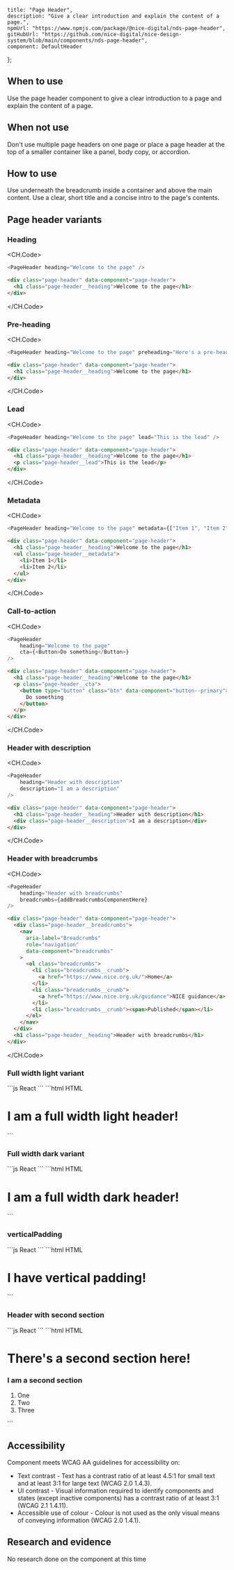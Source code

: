 
	title: "Page Header",
	description: "Give a clear introduction and explain the content of a page.",
	npmUrl: "https://www.npmjs.com/package/@nice-digital/nds-page-header",
	gitHubUrl: "https://github.com/nice-digital/nice-design-system/blob/main/components/nds-page-header",
	component: DefaultHeader
};

## When to use

Use the page header component to give a clear introduction to a page and explain the content of a page.

## When not use

Don't use multiple page headers on one page or place a page header at the top of a smaller container like a panel, body copy, or accordion.

## How to use

Use underneath the breadcrumb inside a container and above the main content. Use a clear, short title and a concise intro to the page's contents.

## Page header variants

### Heading

<Example>
<DefaultHeader />

<CH.Code>
```js React
<PageHeader heading="Welcome to the page" />
```
```html HTML
<div class="page-header" data-component="page-header">
  <h1 class="page-header__heading">Welcome to the page</h1>
</div>
```
</CH.Code>
</Example>

### Pre-heading

<Example>
<PreHeader />

<CH.Code>
```js React
<PageHeader heading="Welcome to the page" preheading="Here's a pre-heading" />
```
```html HTML
<div class="page-header" data-component="page-header">
  <h1 class="page-header__heading">Welcome to the page</h1>
</div>
```
</CH.Code>
</Example>

### Lead

<Example>
<LeadHeader />

<CH.Code>
```js React
<PageHeader heading="Welcome to the page" lead="This is the lead" />
```
```html HTML
<div class="page-header" data-component="page-header">
  <h1 class="page-header__heading">Welcome to the page</h1>
  <p class="page-header__lead">This is the lead</p>
</div>
```
</CH.Code>
</Example>

### Metadata

<Example>
<MetadataHeader />

<CH.Code>
```js React
<PageHeader heading="Welcome to the page" metadata={["Item 1", "Item 2"]} />
```
```html HTML
<div class="page-header" data-component="page-header">
  <h1 class="page-header__heading">Welcome to the page</h1>
  <ul class="page-header__metadata">
    <li>Item 1</li>
    <li>Item 2</li>
  </ul>
</div>
```
</CH.Code>
</Example>

### Call-to-action

<Example>
<CTAHeader />

<CH.Code>
```js React
<PageHeader
	heading="Welcome to the page"
	cta={<Button>Do something</Button>}
/>
```
```html HTML
<div class="page-header" data-component="page-header">
  <h1 class="page-header__heading">Welcome to the page</h1>
  <p class="page-header__cta">
    <button type="button" class="btn" data-component="button--primary">
      Do something
    </button>
  </p>
</div>
```
</CH.Code>
</Example>

### Header with description

<Example>
<HeaderWithDescription />

<CH.Code>
```js React
<PageHeader
	heading="Header with description"
	description="I am a description"
/>
```
```html HTML
<div class="page-header" data-component="page-header">
  <h1 class="page-header__heading">Header with description</h1>
  <div class="page-header__description">I am a description</div>
</div>
```
</CH.Code>
</Example>

### Header with breadcrumbs

<Example>
<HeaderWithBreadcrumbs />

<CH.Code>
```js React
<PageHeader
	heading="Header with breadcrumbs"
	breadcrumbs={addBreadcrumbsComponentHere}
/>
```
```html HTML
<div class="page-header" data-component="page-header">
  <div class="page-header__breadcrumbs">
    <nav
      aria-label="Breadcrumbs"
      role="navigation"
      data-component="breadcrumbs"
    >
      <ol class="breadcrumbs">
        <li class="breadcrumbs__crumb">
          <a href="https://www.nice.org.uk/">Home</a>
        </li>
        <li class="breadcrumbs__crumb">
          <a href="https://www.nice.org.uk/guidance">NICE guidance</a>
        </li>
        <li class="breadcrumbs__crumb"><span>Published</span></li>
      </ol>
    </nav>
  </div>
  <h1 class="page-header__heading">Header with breadcrumbs</h1>
</div>
```
</CH.Code>
</Example>

### Full width light variant


<Example>
<FullWidthLightHeader />
<CH.Code>
```js React
<PageHeader
	heading="I am a full width light header!"
	variant="fullWidthLight"
/>
```
```html HTML
<div
  class="page-header page-header--full-width-light"
  data-component="page-header"
>
  <div class="container">
    <h1 class="page-header__heading">I am a full width light header!</h1>
  </div>
</div>
```
</CH.Code>
</Example>

### Full width dark variant

<Example>
<FullWidthDarkHeader />
<CH.Code>
```js React
<PageHeader
	heading="I am a full width dark header!"
	variant="fullWidthDark"
/>
```
```html HTML
<div
  class="page-header page-header--full-width-dark"
  data-component="page-header"
>
  <div class="container">
    <h1 class="page-header__heading">I am a full width dark header!</h1>
  </div>
</div>
```
</CH.Code>
</Example>

### verticalPadding

<Example>
<WithVerticalPadding />
<CH.Code>
```js React
<PageHeader
	heading="I have vertical padding!"
	verticalPadding="loose"
/>
```
```html HTML
<div
  class="page-header page-header--vertical-padding-loose"
  data-component="page-header"
>
  <div class="container">
    <h1 class="page-header__heading">I have vertical padding!</h1>
  </div>
</div>
```
</CH.Code>
</Example>


### Header with second section

<Example>
<HeaderWithSecondSection />
<CH.Code>
```js React
<PageHeader
	heading="There's a second section here!"
	variant="fullWidthLight"
	secondSection={secondSectionComponent}
/>
```
```html HTML
<div
  class="page-header page-header--full-width-light"
  data-component="page-header"
>
  <div class="container">
    <div class="grid">
      <div data-g="12 md:9" data-component="grid-item">
        <h1 class="page-header__heading">There's a second section here!</h1>
      </div>
      <div
        data-g="12 md:3"
        data-component="grid-item"
        class="page-header__second-section"
      >
        <aside>
          <h3>I am a second section</h3>
          <ol>
            <li>One</li>
            <li>Two</li>
            <li>Three</li>
          </ol>
        </aside>
      </div>
    </div>
  </div>
</div>
```
</CH.Code>
</Example>

## Accessibility

Component meets WCAG AA guidelines for accessibility on:

- Text contrast - Text has a contrast ratio of at least 4.5:1 for small text and at least 3:1 for large text (WCAG 2.0 1.4.3).
- UI contrast - Visual information required to identify components and states (except inactive components) has a contrast ratio of at least 3:1 (WCAG 2.1 1.4.11).
- Accessible use of colour - Colour is not used as the only visual means of conveying information (WCAG 2.0 1.4.1).

## Research and evidence

No research done on the component at this time

